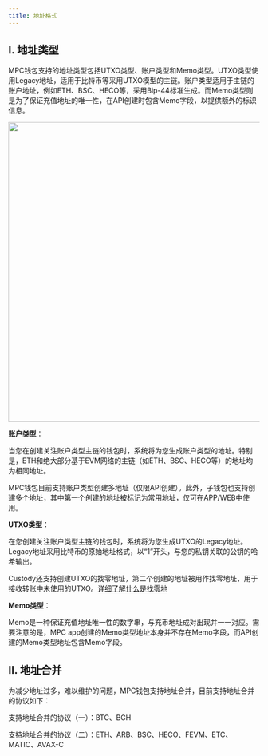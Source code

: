---
title: 地址格式
---

## I. 地址类型

MPC钱包支持的地址类型包括UTXO类型、账户类型和Memo类型。UTXO类型使用Legacy地址，适用于比特币等采用UTXO模型的主链。账户类型适用于主链的账户地址，例如ETH、BSC、HECO等，采用Bip-44标准生成。而Memo类型则是为了保证充值地址的唯一性，在API创建时包含Memo字段，以提供额外的标识信息。

<div className="w-full flex items-center justify-center">
    <img src="/images/help-center/mpc-frame2-cn.png" width="600"/>
</div>


**账户类型**：

当您在创建关注账户类型主链的钱包时，系统将为您生成账户类型的地址。特别是，ETH和绝大部分基于EVM网络的主链（如ETH、BSC、HECO等）的地址均为相同地址。

MPC钱包目前支持账户类型创建多地址（仅限API创建）。此外，子钱包也支持创建多个地址，其中第一个创建的地址被标记为常用地址，仅可在APP/WEB中使用。




**UTXO类型**：

在您创建关注账户类型主链的钱包时，系统将为您生成UTXO的Legacy地址。Legacy地址采用比特币的原始地址格式，以“1”开头，与您的私钥关联的公钥的哈希输出。

Custody还支持创建UTXO的找零地址，第二个创建的地址被用作找零地址，用于接收转账中未使用的UTXO。[详细了解什么是找零地](/help-center/manage-mpc/my-wallet/change-address)




**Memo类型**：

Memo是一种保证充值地址唯一性的数字串，与充币地址成对出现并一一对应。需要注意的是，MPC app创建的Memo类型地址本身并不存在Memo字段，而API创建的Memo类型地址包含Memo字段。




## II. 地址合并

为减少地址过多，难以维护的问题，MPC钱包支持地址合并，目前支持地址合并的协议如下：

支持地址合并的协议（一）：BTC、BCH

支持地址合并的协议（二）：ETH、ARB、BSC、HECO、FEVM、ETC、MATIC、AVAX-C